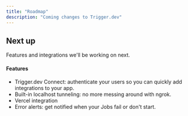 ```yaml
---
title: "Roadmap"
description: "Coming changes to Trigger.dev"
---
```


## Next up

Features and integrations we'll be working on next.

#### Features

- Trigger.dev Connect: authenticate your users so you can quickly add integrations to your app.
- Built-in localhost tunneling: no more messing around with ngrok.
- Vercel integration
- Error alerts: get notified when your Jobs fail or don't start.
